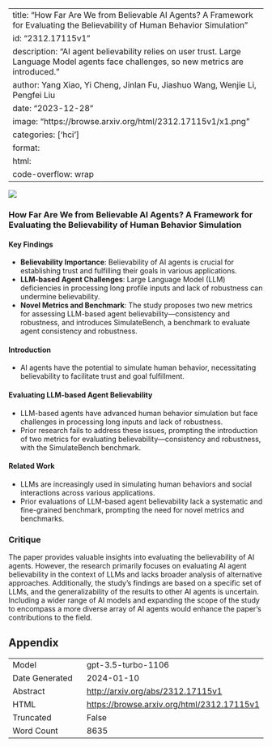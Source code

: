 
---
title: "How Far Are We from Believable AI Agents? A Framework for Evaluating the Believability of Human Behavior Simulation"
id: "2312.17115v1"
description: "AI agent believability relies on user trust. Large Language Model agents face challenges, so new metrics are introduced."
author: Yang Xiao, Yi Cheng, Jinlan Fu, Jiashuo Wang, Wenjie Li, Pengfei Liu
date: "2023-12-28"
image: "https://browse.arxiv.org/html/2312.17115v1/x1.png"
categories: ['hci']
format:
  html:
    code-overflow: wrap
---

![](https://browse.arxiv.org/html/2312.17115v1/x1.png)

### How Far Are We from Believable AI Agents? A Framework for Evaluating the Believability of Human Behavior Simulation

#### Key Findings

- **Believability Importance**: Believability of AI agents is crucial for establishing trust and fulfilling their goals in various applications.
- **LLM-based Agent Challenges**: Large Language Model (LLM) deficiencies in processing long profile inputs and lack of robustness can undermine believability.
- **Novel Metrics and Benchmark**: The study proposes two new metrics for assessing LLM-based agent believability—consistency and robustness, and introduces SimulateBench, a benchmark to evaluate agent consistency and robustness.

#### Introduction
- AI agents have the potential to simulate human behavior, necessitating believability to facilitate trust and goal fulfillment.
  
#### Evaluating LLM-based Agent Believability
- LLM-based agents have advanced human behavior simulation but face challenges in processing long inputs and lack of robustness.
- Prior research fails to address these issues, prompting the introduction of two metrics for evaluating believability—consistency and robustness, with the SimulateBench benchmark.

#### Related Work
- LLMs are increasingly used in simulating human behaviors and social interactions across various applications.
- Prior evaluations of LLM-based agent believability lack a systematic and fine-grained benchmark, prompting the need for novel metrics and benchmarks.

### Critique
The paper provides valuable insights into evaluating the believability of AI agents. However, the research primarily focuses on evaluating AI agent believability in the context of LLMs and lacks broader analysis of alternative approaches. Additionally, the study's findings are based on a specific set of LLMs, and the generalizability of the results to other AI agents is uncertain. Including a wider range of AI models and expanding the scope of the study to encompass a more diverse array of AI agents would enhance the paper's contributions to the field.

## Appendix

|          |          |
|----------|----------|
| Model     | gpt-3.5-turbo-1106       |
| Date Generated     | 2024-01-10       |
| Abstract | [http://arxiv.org/abs/2312.17115v1](http://arxiv.org/abs/2312.17115v1)        |
| HTML     | [https://browse.arxiv.org/html/2312.17115v1](https://browse.arxiv.org/html/2312.17115v1)       |
| Truncated       | False       |
| Word Count       | 8635       |